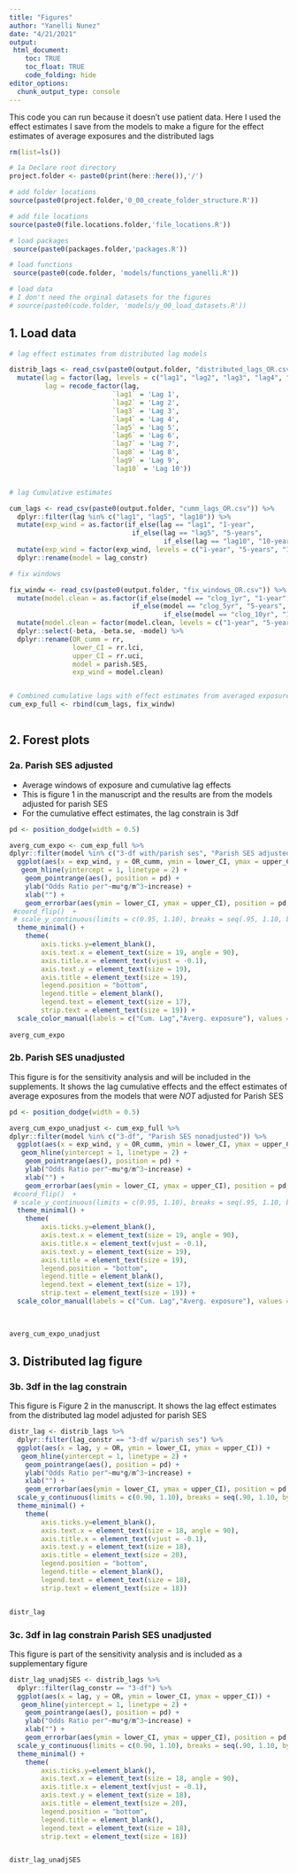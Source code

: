 ```yaml
---
title: "Figures"
author: "Yanelli Nunez"
date: "4/21/2021"
output:
 html_document:
    toc: TRUE
    toc_float: TRUE
    code_folding: hide
editor_options: 
  chunk_output_type: console
---
```


This code you can run because it doesn't use patient data. Here I used the effect estimates I save from the models to make a figure for the effect estimates of average exposures and the distributed lags

```r

rm(list=ls())

# 1a Declare root directory
project.folder <- paste0(print(here::here()),'/')

# add folder locations
source(paste0(project.folder,'0_00_create_folder_structure.R'))

# add file locations
source(paste0(file.locations.folder,'file_locations.R'))

# load packages
 source(paste0(packages.folder,'packages.R'))

# load functions
 source(paste0(code.folder, 'models/functions_yanelli.R'))

# load data 
# I don't need the orginal datasets for the figures
# source(paste0(code.folder, 'models/y_00_load_datasets.R'))

```

## 1. Load data 

```r


# lag effect estimates from distributed lag models

distrib_lags <- read_csv(paste0(output.folder, "distributed_lags_OR.csv")) %>%
  mutate(lag = factor(lag, levels = c("lag1", "lag2", "lag3", "lag4", "lag5", "lag6", "lag7", "lag8", "lag9", "lag10")),
         lag = recode_factor(lag,
                          `lag1` = 'Lag 1',
                          `lag2` = 'Lag 2',
                          `lag3` = 'Lag 3',
                          `lag4` = 'Lag 4',
                          `lag5` = 'Lag 5',
                          `lag6` = 'Lag 6',
                          `lag7` = 'Lag 7',
                          `lag8` = 'Lag 8',
                          `lag9` = 'Lag 9',
                          `lag10` = 'Lag 10'))


# lag Cumulative estimates 

cum_lags <- read_csv(paste0(output.folder, "cumm_lags_OR.csv")) %>%
  dplyr::filter(lag %in% c("lag1", "lag5", "lag10")) %>%
  mutate(exp_wind = as.factor(if_else(lag == "lag1", "1-year",
                               if_else(lag == "lag5", "5-years",
                                       if_else(lag == "lag10", "10-years", "x"))))) %>%
  mutate(exp_wind = factor(exp_wind, levels = c("1-year", "5-years", "10-years"))) %>% dplyr::select(-lag) %>%
  dplyr::rename(model = lag_constr)

# fix windows 

fix_windw <- read_csv(paste0(output.folder, "fix_windows_OR.csv")) %>%
  mutate(model.clean = as.factor(if_else(model == "clog_1yr", "1-year",
                               if_else(model == "clog_5yr", "5-years",
                                       if_else(model == "clog_10yr", "10-years", "x"))))) %>%
  mutate(model.clean = factor(model.clean, levels = c("1-year", "5-years", "10-years")))  %>% 
  dplyr::select(-beta, -beta.se, -model) %>%
  dplyr::rename(OR_cumm = rr,
                lower_CI = rr.lci,
                upper_CI = rr.uci,
                model = parish.SES,
                exp_wind = model.clean)


# Combined cumulative lags with effect estimates from averaged exposure
cum_exp_full <- rbind(cum_lags, fix_windw)
  

```


## 2. Forest plots

### 2a. Parish SES adjusted 

- Average windows of exposure and cumulative lag effects 
- This is figure 1 in the manuscript and the results are from the models adjusted for parish SES
- For the cumulative effect estimates, the lag constrain is 3df


```r

pd <- position_dodge(width = 0.5)

averg_cum_expo <- cum_exp_full %>%
dplyr::filter(model %in% c("3-df with/parish ses", "Parish SES adjusted")) %>%
  ggplot(aes(x = exp_wind, y = OR_cumm, ymin = lower_CI, ymax = upper_CI, color = model)) +
   geom_hline(yintercept = 1, linetype = 2) +
    geom_pointrange(aes(), position = pd) +
    ylab("Odds Ratio per"~mu*g/m^3~increase) +
    xlab("") +
    geom_errorbar(aes(ymin = lower_CI, ymax = upper_CI), position = pd, width = 0.20) +
 #coord_flip()  +
 # scale_y_continuous(limits = c(0.95, 1.10), breaks = seq(.95, 1.10, by = 0.05)) +
  theme_minimal() +
    theme(
        axis.ticks.y=element_blank(),
        axis.text.x = element_text(size = 19, angle = 90),
        axis.title.x = element_text(vjust = -0.1),
        axis.text.y = element_text(size = 19),
        axis.title = element_text(size = 19),
        legend.position = "bottom",
        legend.title = element_blank(),
        legend.text = element_text(size = 17),
        strip.text = element_text(size = 19)) +
  scale_color_manual(labels = c("Cum. Lag","Averg. exposure"), values = c("black", "#1f78b4"))
 
averg_cum_expo
```


### 2b. Parish SES unadjusted 

This figure is for the sensitivity analysis and will be included in the supplements. It shows the lag cumulative effects and the effect estimates of average exposures from the models that were *NOT* adjusted for Parish SES

```r

pd <- position_dodge(width = 0.5)

averg_cum_expo_unadjust <- cum_exp_full %>%
dplyr::filter(model %in% c("3-df", "Parish SES nonadjusted")) %>%
  ggplot(aes(x = exp_wind, y = OR_cumm, ymin = lower_CI, ymax = upper_CI, color = model)) +
   geom_hline(yintercept = 1, linetype = 2) +
    geom_pointrange(aes(), position = pd) +
    ylab("Odds Ratio per"~mu*g/m^3~increase) +
    xlab("") +
    geom_errorbar(aes(ymin = lower_CI, ymax = upper_CI), position = pd, width = 0.20) +
 #coord_flip()  +
 # scale_y_continuous(limits = c(0.95, 1.10), breaks = seq(.95, 1.10, by = 0.05)) +
  theme_minimal() +
    theme(
        axis.ticks.y=element_blank(),
        axis.text.x = element_text(size = 19, angle = 90),
        axis.title.x = element_text(vjust = -0.1),
        axis.text.y = element_text(size = 19),
        axis.title = element_text(size = 19),
        legend.position = "bottom",
        legend.title = element_blank(),
        legend.text = element_text(size = 17),
        strip.text = element_text(size = 19)) +
  scale_color_manual(labels = c("Cum. Lag","Averg. exposure"), values = c("#1b9e77", "orange3"))
 
  

averg_cum_expo_unadjust
```

## 3. Distributed lag figure

### 3b. 3df in the lag constrain

This figure is Figure 2 in the manuscript. It shows the lag effect estimates from the distributed lag model adjusted for parish SES

```r


distr_lag <- distrib_lags %>%
  dplyr::filter(lag_constr == "3-df w/parish ses") %>%
  ggplot(aes(x = lag, y = OR, ymin = lower_CI, ymax = upper_CI)) +
   geom_hline(yintercept = 1, linetype = 2) +
    geom_pointrange(aes(), position = pd) +
    ylab("Odds Ratio per"~mu*g/m^3~increase) +
    xlab("") +
    geom_errorbar(aes(ymin = lower_CI, ymax = upper_CI), position = pd, width = 0.20) +
  scale_y_continuous(limits = c(0.90, 1.10), breaks = seq(.90, 1.10, by = 0.05)) +
  theme_minimal() +
    theme(
        axis.ticks.y=element_blank(),
        axis.text.x = element_text(size = 18, angle = 90),
        axis.title.x = element_text(vjust = -0.1),
        axis.text.y = element_text(size = 18),
        axis.title = element_text(size = 20),
        legend.position = "bottom",
        legend.title = element_blank(),
        legend.text = element_text(size = 18),
        strip.text = element_text(size = 18)) 


distr_lag


```

### 3c. 3df in lag constrain Parish SES unadjusted

This figure is part of the sensitivity analysis and is included as a supplementary figure

```r

distr_lag_unadjSES <- distrib_lags %>%
  dplyr::filter(lag_constr == "3-df") %>%
  ggplot(aes(x = lag, y = OR, ymin = lower_CI, ymax = upper_CI)) +
   geom_hline(yintercept = 1, linetype = 2) +
    geom_pointrange(aes(), position = pd) +
    ylab("Odds Ratio per"~mu*g/m^3~increase) +
    xlab("") +
    geom_errorbar(aes(ymin = lower_CI, ymax = upper_CI), position = pd, width = 0.20) +
  scale_y_continuous(limits = c(0.90, 1.10), breaks = seq(.90, 1.10, by = 0.05)) +
  theme_minimal() +
    theme(
        axis.ticks.y=element_blank(),
        axis.text.x = element_text(size = 18, angle = 90),
        axis.title.x = element_text(vjust = -0.1),
        axis.text.y = element_text(size = 18),
        axis.title = element_text(size = 20),
        legend.position = "bottom",
        legend.title = element_blank(),
        legend.text = element_text(size = 18),
        strip.text = element_text(size = 18)) 


distr_lag_unadjSES

```

